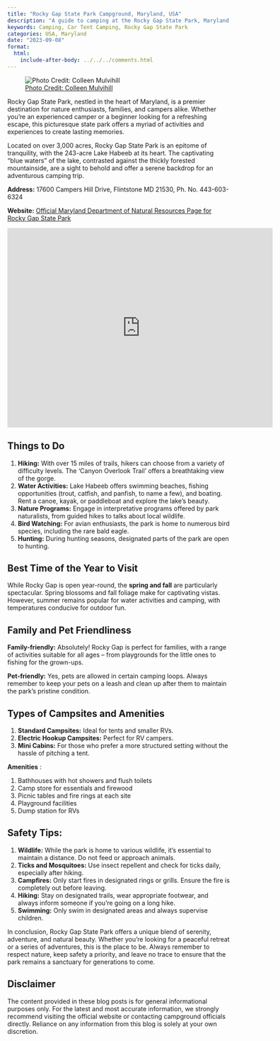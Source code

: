 ```yaml
---
title: "Rocky Gap State Park Campground, Maryland, USA"
description: "A guide to camping at the Rocky Gap State Park, Maryland, USA."
keywords: Camping, Car Tent Camping, Rocky Gap State Park
categories: USA, Maryland
date: "2023-09-08"
format:
  html:
    include-after-body: ../../../comments.html
---
```


![<a href="https://marylandroadtrips.com/design-your-perfect-escape-at-rocky-gap-state-park/">Photo Credit: Colleen Mulvihill </a>](https://marylandroadtrips.com/wp-content/uploads/2021/06/MRT-Lake-Habeeb.jpg){.preview-image}

Rocky Gap State Park, nestled in the heart of Maryland, is a premier destination for nature enthusiasts, families, and campers alike.
Whether you're an experienced camper or a beginner looking for a refreshing escape, this picturesque state park offers a myriad of activities and experiences to create lasting memories.

Located on over 3,000 acres, Rocky Gap State Park is an epitome of tranquility, with the 243-acre Lake Habeeb at its heart.
The captivating "blue waters" of the lake, contrasted against the thickly forested mountainside, are a sight to behold and offer a serene backdrop for an adventurous camping trip.

**Address:** 17600 Campers Hill Drive, Flintstone MD 21530, Ph. No. 443-603-6324

**Website:** [Official Maryland Department of Natural Resources Page for Rocky Gap State Park](https://dnr.maryland.gov/publiclands/pages/western/rockygap.aspx)

<iframe src="https://www.google.com/maps/embed?pb=!1m18!1m12!1m3!1d3068.9799691271523!2d-78.64467522402346!3d39.71763287156056!2m3!1f0!2f0!3f0!3m2!1i1024!2i768!4f13.1!3m3!1m2!1s0x89ca60310295cc77%3A0x58d0a77aab302d3!2s17600%20Campers%20Hill%20Dr%2C%20Flintstone%2C%20MD%2021530!5e0!3m2!1sen!2sus!4v1694386775827!5m2!1sen!2sus" width="600" height="450" style="border:0;" allowfullscreen="" loading="lazy" referrerpolicy="no-referrer-when-downgrade"></iframe>

## Things to Do

1.  **Hiking:** With over 15 miles of trails, hikers can choose from a variety of difficulty levels. The 'Canyon Overlook Trail' offers a breathtaking view of the gorge.
2.  **Water Activities:** Lake Habeeb offers swimming beaches, fishing opportunities (trout, catfish, and panfish, to name a few), and boating. Rent a canoe, kayak, or paddleboat and explore the lake's beauty.
3.  **Nature Programs:** Engage in interpretative programs offered by park naturalists, from guided hikes to talks about local wildlife.
4.  **Bird Watching:** For avian enthusiasts, the park is home to numerous bird species, including the rare bald eagle.
5.  **Hunting:** During hunting seasons, designated parts of the park are open to hunting.

## Best Time of the Year to Visit

While Rocky Gap is open year-round, the **spring and fall** are particularly spectacular.
Spring blossoms and fall foliage make for captivating vistas.
However, summer remains popular for water activities and camping, with temperatures conducive for outdoor fun.

## Family and Pet Friendliness

**Family-friendly:** Absolutely!
Rocky Gap is perfect for families, with a range of activities suitable for all ages -- from playgrounds for the little ones to fishing for the grown-ups.

**Pet-friendly:** Yes, pets are allowed in certain camping loops.
Always remember to keep your pets on a leash and clean up after them to maintain the park's pristine condition.

## Types of Campsites and Amenities

1.  **Standard Campsites:** Ideal for tents and smaller RVs.
2.  **Electric Hookup Campsites:** Perfect for RV campers.
3.  **Mini Cabins:** For those who prefer a more structured setting without the hassle of pitching a tent.

**Amenities** :

1.  Bathhouses with hot showers and flush toilets
2.  Camp store for essentials and firewood
3.  Picnic tables and fire rings at each site
4.  Playground facilities
5.  Dump station for RVs

## Safety Tips:

1.  **Wildlife:** While the park is home to various wildlife, it's essential to maintain a distance. Do not feed or approach animals.
2.  **Ticks and Mosquitoes:** Use insect repellent and check for ticks daily, especially after hiking.
3.  **Campfires:** Only start fires in designated rings or grills. Ensure the fire is completely out before leaving.
4.  **Hiking:** Stay on designated trails, wear appropriate footwear, and always inform someone if you're going on a long hike.
5.  **Swimming:** Only swim in designated areas and always supervise children.

In conclusion, Rocky Gap State Park offers a unique blend of serenity, adventure, and natural beauty.
Whether you're looking for a peaceful retreat or a series of adventures, this is the place to be.
Always remember to respect nature, keep safety a priority, and leave no trace to ensure that the park remains a sanctuary for generations to come.

::: callout-important
## Disclaimer

The content provided in these blog posts is for general informational purposes only.
For the latest and most accurate information, we strongly recommend visiting the official website or contacting campground officials directly.
Reliance on any information from this blog is solely at your own discretion.
:::
